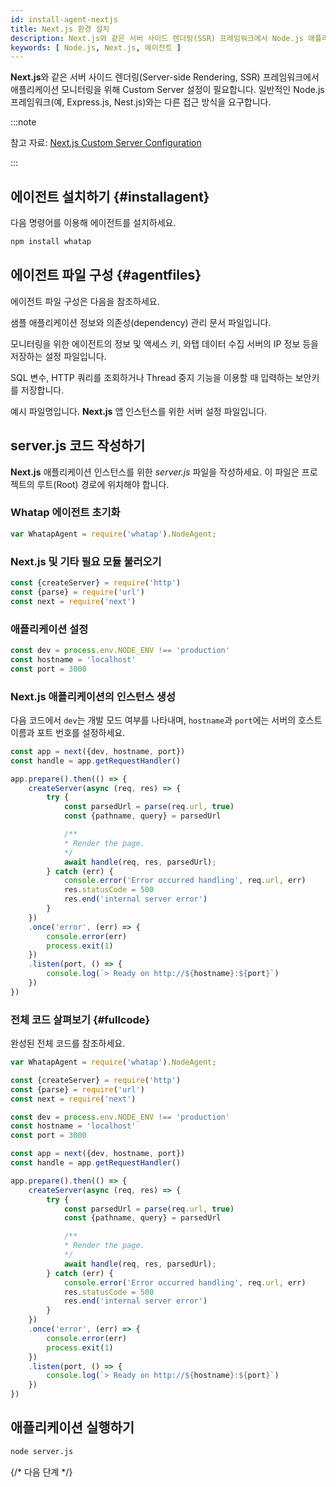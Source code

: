 ```yaml
---
id: install-agent-nextjs
title: Next.js 환경 설치
description: Next.js와 같은 서버 사이드 렌더링(SSR) 프레임워크에서 Node.js 애플리케이션 모니터링을 위해 Custom Server 설정을 안내합니다.
keywords: [ Node.js, Next.js, 에이전트 ]
---
```


**Next.js**와 같은 서버 사이드 렌더링(Server-side Rendering, SSR) 프레임워크에서 애플리케이션 모니터링을 위해 Custom Server 설정이 필요합니다. 일반적인 Node.js 프레임워크(예, Express.js, Nest.js)와는 다른 접근 방식을 요구합니다.

:::note

참고 자료: [Next.js Custom Server Configuration](https://nextjs.org/docs/pages/building-your-application/configuring/custom-server)

:::

## 에이전트 설치하기 {#installagent}

다음 명령어를 이용해 에이전트를 설치하세요.

```bash title="BASH"
npm install whatap
```

## 에이전트 파일 구성 {#agentfiles}

에이전트 파일 구성은 다음을 참조하세요.

<Filetree name="whatap">

  <FiletreeItem name="package.json" type="file">샘플 애플리케이션 정보와 의존성(dependency) 관리 문서 파일입니다.</FiletreeItem>

  <FiletreeItem name="whatap.conf" type="file">모니터링을 위한 에이전트의 정보 및 액세스 키, 와탭 데이터 수집 서버의 IP 정보 등을 저장하는 설정 파일입니다.</FiletreeItem>

  <FiletreeItem name="security.conf (or paramkey.txt)" type="file">SQL 변수, HTTP 쿼리를 조회하거나 Thread 중지 기능을 이용할 때 입력하는 보안키를 저장합니다.</FiletreeItem>

  <FiletreeItem name="server.js" type="file">예시 파일명입니다. **Next.js** 앱 인스턴스를 위한 서버 설정 파일입니다.</FiletreeItem>

</Filetree>

## server.js 코드 작성하기

**Next.js** 애플리케이션 인스턴스를 위한 *server.js* 파일을 작성하세요. 이 파일은 프로젝트의 루트(Root) 경로에 위치해야 합니다.

### Whatap 에이전트 초기화

```javascript title="server.js"
var WhatapAgent = require('whatap').NodeAgent;
```

### Next.js 및 기타 필요 모듈 불러오기

```javascript title="server.js"
const {createServer} = require('http')
const {parse} = require('url')
const next = require('next')
```

### 애플리케이션 설정

```javascript title="server.js"
const dev = process.env.NODE_ENV !== 'production'
const hostname = 'localhost'
const port = 3000
```

### Next.js 애플리케이션의 인스턴스 생성

다음 코드에서 `dev`는 개발 모드 여부를 나타내며, `hostname`과 `port`에는 서버의 호스트 이름과 포트 번호를 설정하세요.

```javascript title="server.js"
const app = next({dev, hostname, port})
const handle = app.getRequestHandler()

app.prepare().then(() => {
    createServer(async (req, res) => {
        try {
            const parsedUrl = parse(req.url, true)
            const {pathname, query} = parsedUrl

            /**
            * Render the page.
            */
            await handle(req, res, parsedUrl);
        } catch (err) {
            console.error('Error occurred handling', req.url, err)
            res.statusCode = 500
            res.end('internal server error')
        }
    })
    .once('error', (err) => {
        console.error(err)
        process.exit(1)
    })
    .listen(port, () => {
        console.log(`> Ready on http://${hostname}:${port}`)
    })
})
```

### 전체 코드 살펴보기 {#fullcode}

완성된 전체 코드를 참조하세요.

```javascript title="server.js"
var WhatapAgent = require('whatap').NodeAgent;

const {createServer} = require('http')
const {parse} = require('url')
const next = require('next')

const dev = process.env.NODE_ENV !== 'production'
const hostname = 'localhost'
const port = 3000

const app = next({dev, hostname, port})
const handle = app.getRequestHandler()

app.prepare().then(() => {
    createServer(async (req, res) => {
        try {
            const parsedUrl = parse(req.url, true)
            const {pathname, query} = parsedUrl

            /**
            * Render the page.
            */
            await handle(req, res, parsedUrl);
        } catch (err) {
            console.error('Error occurred handling', req.url, err)
            res.statusCode = 500
            res.end('internal server error')
        }
    })
    .once('error', (err) => {
        console.error(err)
        process.exit(1)
    })
    .listen(port, () => {
        console.log(`> Ready on http://${hostname}:${port}`)
    })
})
```

## 애플리케이션 실행하기

```bash title="SH"
node server.js
```

{/* 다음 단계 */}

<Apminstallnextstep />